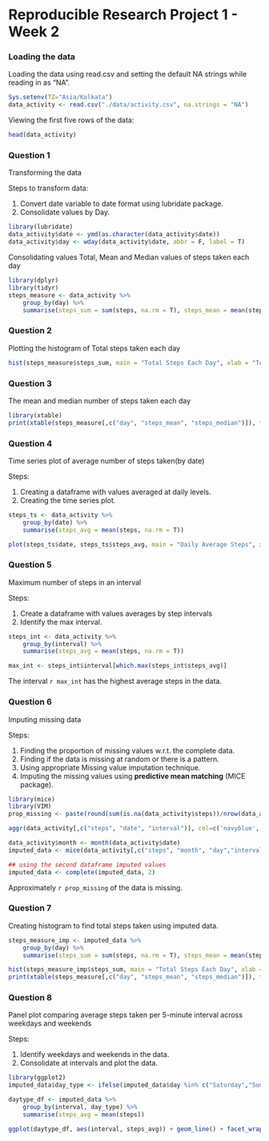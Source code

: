 Reproducible Research Project 1 - Week 2
========================================


### Loading the data

Loading the data using read.csv and setting the default NA strings while reading in as "NA".

```r
Sys.setenv(TZ="Asia/Kolkata")
data_activity <- read.csv("./data/activity.csv", na.strings = "NA")
```

Viewing the first five rows of the data:

```r
head(data_activity)
```


### Question 1

Transforming the data

Steps to transform data:

1. Convert date variable to date format using lubridate package.
2. Consolidate values by Day.

```r
library(lubridate)
data_activity$date <- ymd(as.character(data_activity$date))
data_activity$day <- wday(data_activity$date, abbr = F, label = T)
```

Consolidating values Total, Mean and Median values of steps taken each day

```r
library(dplyr)
library(tidyr)
steps_measure <- data_activity %>%
    group_by(day) %>%
    summarise(steps_sum = sum(steps, na.rm = T), steps_mean = mean(steps, na.rm = T), steps_median = median(steps, na.rm = T))
```


### Question 2

Plotting the histogram of Total steps taken each day

```r
hist(steps_measure$steps_sum, main = "Total Steps Each Day", xlab = "Total Steps")
```

### Question 3

The mean and median number of steps taken each day

```r
library(xtable)
print(xtable(steps_measure[,c("day", "steps_mean", "steps_median")]), type = "html")
```

### Question 4

Time series plot of average number of steps taken(by date)

Steps:

1. Creating a dataframe with values averaged at daily levels.
2. Creating the time series plot.

```r
steps_ts <- data_activity %>%
    group_by(date) %>%
    summarise(steps_avg = mean(steps, na.rm = T))

plot(steps_ts$date, steps_ts$steps_avg, main = "Daily Average Steps", xlab = "Date", ylab= "Average Steps", type = "l")
```


### Question 5

Maximum number of steps in an interval

Steps:

1. Create a dataframe with values averages by step intervals
2. Identify the max interval.

```r
steps_int <- data_activity %>%
    group_by(interval) %>%
    summarise(steps_avg = mean(steps, na.rm = T))

max_int <- steps_int$interval[which.max(steps_int$steps_avg)]
```
The interval `r max_int` has the highest average steps in the data.


### Question 6

Imputing missing data

Steps:

1. Finding the proportion of missing values w.r.t. the complete data.
2. Finding if the data is missing at random or there is a pattern.
2. Using appropriate Missing value imputation technique.
3. Imputing the missing values using **predictive mean matching** (MICE package).

```r
library(mice)
library(VIM)
prop_missing <- paste(round(sum(is.na(data_activity$steps))/nrow(data_activity)*100,0), "%")

aggr(data_activity[,c("steps", "date", "interval")], col=c('navyblue','red'), numbers=TRUE, sortVars=TRUE, labels=names(data_activity[,c("steps", "date", "interval")]), cex.axis=.7, gap=3, ylab=c("Histogram of missing data","Pattern"))

data_activity$month <- month(data_activity$date)
imputed_data <- mice(data_activity[,c("steps", "month", "day","interval")], m = 5, maxit = 2, method = "pmm", seed = 123)

## using the second dataframe imputed values
imputed_data <- complete(imputed_data, 2)
```
Approximately `r prop_missing` of the data is missing. 


### Question 7

Creating histogram to find total steps taken using imputed data.

```r
steps_measure_imp <- imputed_data %>%
    group_by(day) %>%
    summarise(steps_sum = sum(steps, na.rm = T), steps_mean = mean(steps, na.rm = T), steps_median = median(steps, na.rm = T))

hist(steps_measure_imp$steps_sum, main = "Total Steps Each Day", xlab = "Total Steps")
print(xtable(steps_measure[,c("day", "steps_mean", "steps_median")]), type = "html")
```


### Question 8

Panel plot comparing average steps taken per 5-minute interval across weekdays and weekends

Steps:

1. Identify weekdays and weekends in the data.
2. Consolidate at intervals and plot the data.

```r
library(ggplot2)
imputed_data$day_type <- ifelse(imputed_data$day %in% c("Saturday","Sunday"), "Weekend","Weekday")

daytype_df <- imputed_data %>%
    group_by(interval, day_type) %>%
    summarise(steps_avg = mean(steps))

ggplot(daytype_df, aes(interval, steps_avg)) + geom_line() + facet_wrap(~day_type) + labs(title = "Average steps taken (5-min intervals)") + labs(x = "Intervals", y = "Average Steps")
```